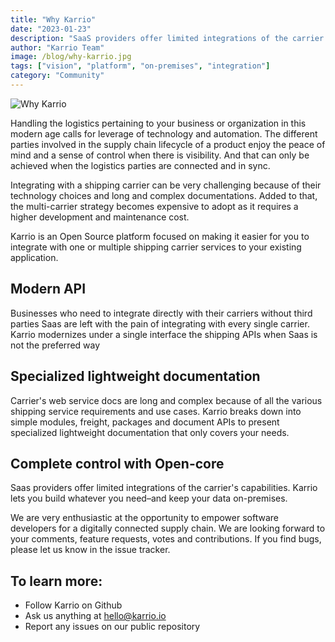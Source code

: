 ```yaml
---
title: "Why Karrio"
date: "2023-01-23"
description: "SaaS providers offer limited integrations of the carrier's capabilities. Karrio lets you build whatever you need–and keep your data on-premises."
author: "Karrio Team"
image: /blog/why-karrio.jpg
tags: ["vision", "platform", "on-premises", "integration"]
category: "Community"
---
```


![Why Karrio](/blog/why-karrio.jpg)

Handling the logistics pertaining to your business or organization in this modern age calls for leverage of technology and automation. The different parties involved in the supply chain lifecycle of a product enjoy the peace of mind and a sense of control when there is visibility. And that can only be achieved when the logistics parties are connected and in sync.

Integrating with a shipping carrier can be very challenging because of their technology choices and long and complex documentations. Added to that, the multi-carrier strategy becomes expensive to adopt as it requires a higher development and maintenance cost.

Karrio is an Open Source platform focused on making it easier for you to integrate with one or multiple shipping carrier services to your existing application.

## Modern API

Businesses who need to integrate directly with their carriers without third parties Saas are left with the pain of integrating with every single carrier. Karrio modernizes under a single interface the shipping APIs when Saas is not the preferred way

## Specialized lightweight documentation

Carrier's web service docs are long and complex because of all the various shipping service requirements and use cases. Karrio breaks down into simple modules, freight, packages and document APIs to present specialized lightweight documentation that only covers your needs.

## Complete control with Open-core

Saas providers offer limited integrations of the carrier's capabilities. Karrio lets you build whatever you need–and keep your data on-premises.

We are very enthusiastic at the opportunity to empower software developers for a digitally connected supply chain. We are looking forward to your comments, feature requests, votes and contributions. If you find bugs, please let us know in the issue tracker.

## To learn more:

- Follow Karrio on Github
- Ask us anything at hello@karrio.io
- Report any issues on our public repository
